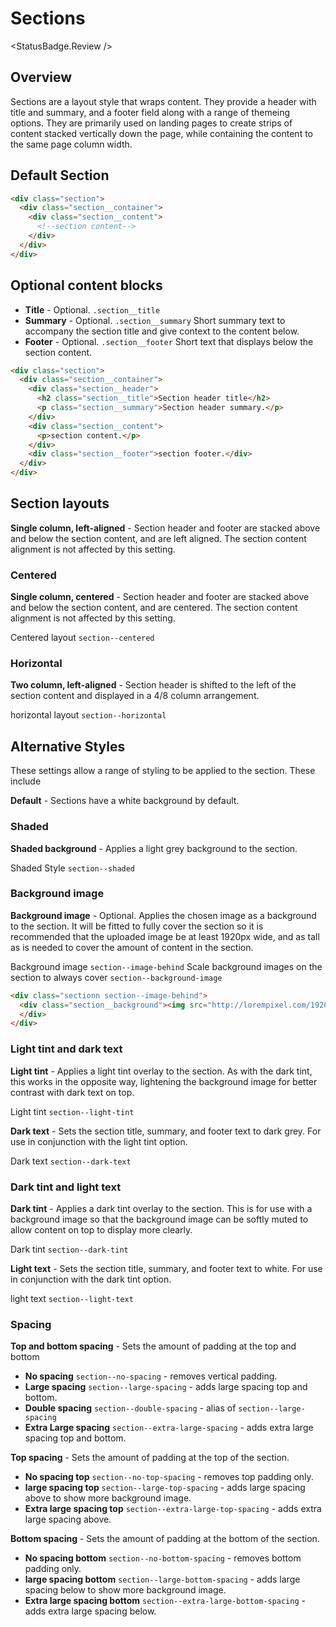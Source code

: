
# Sections
<StatusBadge.Review />

## Overview

Sections are a layout style that wraps content. They provide a header with title and summary, and a footer field along with a range of themeing options. They are primarily used on landing pages to create strips of content stacked vertically down the page, while containing the content to the same page column width.

<Canvas withSource="none">
  <Story id="layout-sections--sections-basic" />
</Canvas>

## Default Section

```html
<div class="section">
  <div class="section__container">
    <div class="section__content">
      <!--section content-->
    </div>
  </div>
</div>
```

## Optional content blocks

- **Title** - Optional. `.section__title`
- **Summary** - Optional. `.section__summary` Short summary text to accompany the section title and give context to the content below.
- **Footer** - Optional. `.section__footer` Short text that displays below the section content.

```html
<div class="section">
  <div class="section__container">
    <div class="section__header">
      <h2 class="section__title">Section header title</h2>
      <p class="section__summary">Section header summary.</p>
    </div>
    <div class="section__content">
      <p>section content.</p>
    </div>
    <div class="section__footer">section footer.</div>
  </div>
</div>
```
## Section layouts

**Single column, left-aligned** - Section header and footer are stacked above and below the section content, and are left aligned. The section content alignment is not affected by this setting.

### Centered

**Single column, centered** - Section header and footer are stacked above and below the section content, and are centered. The section content alignment is not affected by this setting.

Centered layout `section--centered`

<Canvas withSource="none">
  <Story id="layout-sections--sections-centered" />
</Canvas>

### Horizontal

**Two column, left-aligned** - Section header is shifted to the left of the section content and displayed in a 4/8 column arrangement.

horizontal layout `section--horizontal` 

<Canvas withSource="none">
  <Story id="layout-sections--sections-horizontal" />
</Canvas>

## Alternative Styles
These settings allow a range of styling to be applied to the section. These include

**Default** - Sections have a white background by default.

### Shaded

**Shaded background** - Applies a light grey background to the section.

Shaded Style `section--shaded` 

<Canvas withSource="none">
  <Story id="layout-sections--sections-shaded" />
</Canvas>

### Background image

**Background image** - Optional. Applies the chosen image as a background to the section. It will be fitted to fully cover the section so it is recommended that the uploaded image be at least 1920px wide, and as tall as is needed to cover the amount of content in the section.

Background image `section--image-behind`
Scale background images on the section to always cover `section--background-image`

<Canvas withSource="none">
  <Story id="layout-sections--sections-background" />
</Canvas>

```html
<div class="sectionn section--image-behind">
  <div class="section__background"><img src="http://lorempixel.com/1920/1080" /></div>
  </div>
</div>
```

### Light tint and dark text

**Light tint** - Applies a light tint overlay to the section. As with the dark tint, this works in the opposite way, lightening the background image for better contrast with dark text on top.

Light tint `section--light-tint` 

**Dark text** - Sets the section title, summary, and footer text to dark grey. For use in conjunction with the light tint option.

Dark text `section--dark-text`

<Canvas withSource="none">
  <Story id="layout-sections--sections-light-tint" />
</Canvas>

### Dark tint and light text

**Dark tint** - Applies a dark tint overlay to the section. This is for use with a background image so that the background image can be softly muted to allow content on top to display more clearly.

Dark tint `section--dark-tint` 

**Light text** - Sets the section title, summary, and footer text to white. For use in conjunction with the dark tint option.

light text `section--light-text`

<Canvas withSource="none">
  <Story id="layout-sections--sections-dark-tint" />
</Canvas>

### Spacing

**Top and bottom spacing** - Sets the amount of padding at the top and bottom
- **No spacing** `section--no-spacing` - removes vertical padding.
- **Large spacing** `section--large-spacing` - adds large spacing top and bottom.
- **Double spacing** `section--double-spacing` - alias of `section--large-spacing`
- **Extra Large spacing** `section--extra-large-spacing` - adds extra large spacing top and bottom.

**Top spacing** - Sets the amount of padding at the top of the section.
- **No spacing top** `section--no-top-spacing` - removes top padding only.
- **large spacing top** `section--large-top-spacing` - adds large spacing above to show more background image.
- **Extra large spacing top** `section--extra-large-top-spacing` - adds extra large spacing above.

**Bottom spacing** - Sets the amount of padding at the bottom of the section.
- **No spacing bottom** `section--no-bottom-spacing` - removes bottom padding only.
- **large spacing bottom** `section--large-bottom-spacing` - adds large spacing below to show more background image.
- **Extra large spacing bottom** `section--extra-large-bottom-spacing` - adds extra large spacing below.
